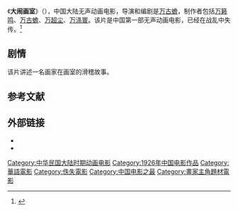 {{电影信息框
| 片名     = 大闹画室
| 电影原名 = ''{{lang|en|Uproar in the Studio}}''
| 图像     = 
| 图像说明 = 
| 导演     = [[万古蟾|万古蟾]]
| 监制     = 
| 制片     = 
| 编剧     = 万古蟾
| 剧本     = 
| 原著     = 
| 主演     = 
| 主题曲   = 
| 片头曲   = 
| 片尾曲   = 
| 配乐     = 
| 摄影     = 
| 剪辑     = 
| 制片商   = 长城动画片公司
| 发行商   = 
| 上映日期 = {{Film date|1926|||中国}}
| 片长     = 10分钟
| 产地     = {{ROC-1912}}
| 语言     = 普通话
| 预算     = 
| 票房     = 
| 前集     = 
| 续集     = 
}}
《'''大闹画室'''》（{{lang-en|''Uproar in the Studio''}}），中国大陆无声动画电影，导演和编剧是[[万古蟾|万古蟾]]，制作者包括[[万籁鸣|万籁鸣]]、[[万古蟾|万古蟾]]、[[万超尘|万超尘]]、[[万涤寰|万涤寰]]。该片是中国第一部无声动画电影，已经在战乱中失传。<ref>{{cite news|author=|url=http://www.chinanews.com/cul/2011/08-12/3254255.shtml|title=中国第一部动画影片不是公认的《大闹画室》?|newspaper=中国新闻网|accessdate=2018-11-20|date=2011-08-12|archive-date=2019-10-03|archive-url=https://web.archive.org/web/20191003015635/http://www.chinanews.com/cul/2011/08-12/3254255.shtml}}</ref>

==剧情==
该片讲述一名画家在画室的滑稽故事。

==参考文献==
{{reflist}}

== 外部链接==
* {{douban}}
* {{Mtime|43742}}

{{DEFAULTSORT:Da大}}
[[Category:中华民国大陆时期动画电影|Category:中华民国大陆时期动画电影]]
[[Category:1926年中国电影作品|Category:1926年中国电影作品]]
[[Category:華語電影|Category:華語電影]]
[[Category:佚失電影|Category:佚失電影]]
[[Category:中国电影之最|Category:中国电影之最]]
[[Category:畫家主角題材電影|Category:畫家主角題材電影]]